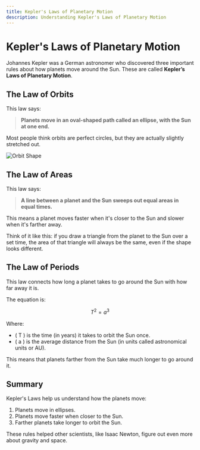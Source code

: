 ---
title: Kepler's Laws of Planetary Motion
description: Understanding Kepler's Laws of Planetary Motion
---

# Kepler's Laws of Planetary Motion

Johannes Kepler was a German astronomer who discovered three important rules about how planets move around the Sun. These are called **Kepler’s Laws of Planetary Motion**.

## The Law of Orbits

This law says:

> **Planets move in an oval-shaped path called an ellipse, with the Sun at one end.**

Most people think orbits are perfect circles, but they are actually slightly stretched out.

![Orbit Shape](https://upload.wikimedia.org/wikipedia/commons/a/af/Circular_orbit_of_planet_with_%28eccentricty_of_0.0%29.gif)


## The Law of Areas

This law says:

> **A line between a planet and the Sun sweeps out equal areas in equal times.**

This means a planet moves faster when it's closer to the Sun and slower when it's farther away.

Think of it like this: if you draw a triangle from the planet to the Sun over a set time, the area of that triangle will always be the same, even if the shape looks different.

## The Law of Periods

This law connects how long a planet takes to go around the Sun with how far away it is.

The equation is:

$$
T^2 = a^3
$$

Where:

- \( T \) is the time (in years) it takes to orbit the Sun once.
- \( a \) is the average distance from the Sun (in units called astronomical units or AU).

This means that planets farther from the Sun take much longer to go around it.


## Summary

Kepler's Laws help us understand how the planets move:

1. Planets move in ellipses.
2. Planets move faster when closer to the Sun.
3. Farther planets take longer to orbit the Sun.

These rules helped other scientists, like Isaac Newton, figure out even more about gravity and space.

